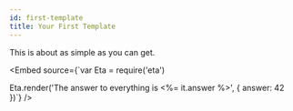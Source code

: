 ```yaml
---
id: first-template
title: Your First Template
---
```



This is about as simple as you can get.

<Embed
  source={`var Eta = require('eta')
  
Eta.render('The answer to everything is <%= it.answer %>', { answer: 42 })`}
/>
